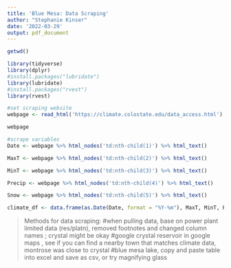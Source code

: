 ```yaml
---
title: 'Blue Mesa: Data Scraping'
author: "Stephanie Kinser"
date: '2022-03-29'
output: pdf_document
---
```


```r
getwd()

library(tidyverse)
library(dplyr)
#install.packages("lubridate")
library(lubridate)
#install.packages("rvest")
library(rvest)

```

```r
#set scraping website
webpage <- read_html('https://climate.colostate.edu/data_access.html')

webpage
```

```r
#scrape variables
Date <- webpage %>% html_nodes('td:nth-child(1)') %>% html_text()

MaxT <- webpage %>% html_nodes('td:nth-child(2)') %>% html_text()

MinT <- webpage %>% html_nodes('td:nth-child(3)') %>% html_text()

Precip <- webpage %>% html_nodes('td:nth-child(4)') %>% html_text()

Snow <- webpage %>% html_nodes('td:nth-child(5)') %>% html_text()
```

```r

climate_df <- data.frame(as.Date(Date, format = "%Y-%m"), MaxT, MinT, Precip, Snow)
```

>Methods for data scraping: #when pulling data, base on power plant limited data (res/platn), removed footnotes and changed column names ; crystal might be okay
#google crystal reservoir in google maps , see if you can find a nearby town that matches climate data, montrose was close to crystal
#blue mesa lake, copy and paste table into excel and save as csv, or try magnifying glass 
